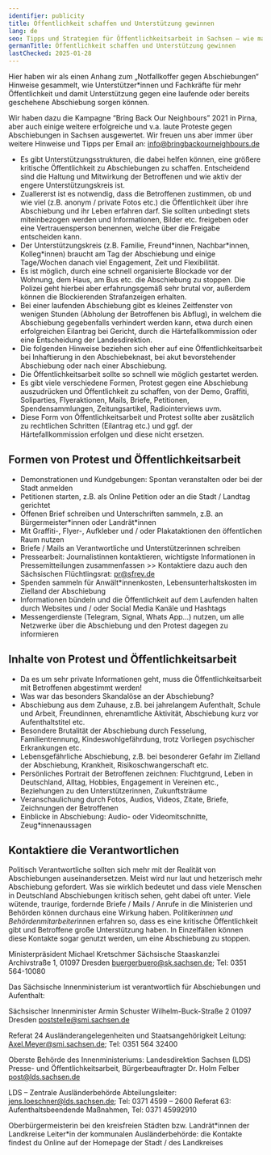 ```yaml
---
identifier: publicity
title: Öffentlichkeit schaffen und Unterstützung gewinnen
lang: de
seo: Tipps und Strategien für Öffentlichkeitsarbeit in Sachsen – wie man Aufmerksamkeit schafft und Unterstützung für Betroffene mit Abschiebegefahr gewinnt
germanTitle: Öffentlichkeit schaffen und Unterstützung gewinnen
lastChecked: 2025-01-28
---
```


Hier haben wir als einen Anhang zum „Notfallkoffer gegen Abschiebungen“ Hinweise gesammelt, wie Unterstützer\*innen und Fachkräfte für mehr Öffentlichkeit und damit Unterstützung gegen eine laufende oder bereits geschehene Abschiebung sorgen können.

Wir haben dazu die Kampagne “Bring Back Our Neighbours” 2021 in Pirna, aber auch einige weitere erfolgreiche und v.a. laute Proteste gegen Abschiebungen in Sachsen ausgewertet. Wir freuen uns aber immer über weitere Hinweise und Tipps per Email an: info@bringbackourneighbours.de

- Es gibt Unterstützungsstrukturen, die dabei helfen können, eine größere kritische Öffentlichkeit zu Abschiebungen zu schaffen. Entscheidend sind die Haltung und Mitwirkung der Betroffenen und wie aktiv der engere Unterstützungskreis ist.
- Zuallererst ist es notwendig, dass die Betroffenen zustimmen, ob und wie viel (z.B. anonym / private Fotos etc.) die Öffentlichkeit über ihre Abschiebung und ihr Leben erfahren darf. Sie sollten unbedingt stets miteinbezogen werden und Informationen, Bilder etc. freigeben oder eine Vertrauensperson benennen, welche über die Freigabe entscheiden kann.
- Der Unterstützungskreis (z.B. Familie, Freund\*innen, Nachbar\*innen, Kolleg\*innen) braucht am Tag der Abschiebung und einige Tage/Wochen danach viel Engagement, Zeit und Flexibilität.
- Es ist möglich, durch eine schnell organisierte Blockade vor der Wohnung, dem Haus, am Bus etc. die Abschiebung zu stoppen. Die Polizei geht hierbei aber erfahrungsgemäß sehr brutal vor, außerdem können die Blockierenden Strafanzeigen erhalten.
- Bei einer laufenden Abschiebung gibt es kleines Zeitfenster von wenigen Stunden (Abholung der Betroffenen bis Abflug), in welchem die Abschiebung gegebenfalls verhindert werden kann, etwa durch einen erfolgreichen Eilantrag bei Gericht, durch die Härtefallkommission oder eine Entscheidung der Landesdirektion.
- Die folgenden Hinweise beziehen sich eher auf eine Öffentlichkeitsarbeit bei Inhaftierung in den Abschiebeknast, bei akut bevorstehender Abschiebung oder nach einer Abschiebung.
- Die Öffentlichkeitsarbeit sollte so schnell wie möglich gestartet werden.
- Es gibt viele verschiedene Formen, Protest gegen eine Abschiebung auszudrücken und Öffentlichkeit zu schaffen, von der Demo, Graffiti, Soliparties, Flyeraktionen, Mails, Briefe, Petitionen, Spendensammlungen, Zeitungsartikel, Radiointerviews uvm.
- Diese Form von Öffentlichkeitsarbeit und Protest sollte aber zusätzlich zu rechtlichen Schritten (Eilantrag etc.) und ggf. der Härtefallkommission erfolgen und diese nicht ersetzen.

## Formen von Protest und Öffentlichkeitsarbeit

- Demonstrationen und Kundgebungen: Spontan veranstalten oder bei der Stadt anmelden
- Petitionen starten, z.B. als Online Petition oder an die Stadt / Landtag gerichtet
- Offenen Brief schreiben und Unterschriften sammeln, z.B. an Bürgermeister\*innen oder Landrät\*innen
- Mit Graffiti-, Flyer-, Aufkleber und / oder Plakataktionen den öffentlichen Raum nutzen
- Briefe / Mails an Verantwortliche und Unterstützerinnen schreiben
- Pressearbeit: Journalistinnen kontaktieren, wichtigste Informationen in Pressemitteilungen zusammenfassen >> Kontaktiere dazu auch den Sächsischen Flüchtlingsrat: pr@sfrev.de
- Spenden sammeln für Anwält\*innenkosten, Lebensunterhaltskosten im Zielland der Abschiebung
- Informationen bündeln und die Öffentlichkeit auf dem Laufenden halten durch Websites und / oder Social Media Kanäle und Hashtags
- Messengerdienste (Telegram, Signal, Whats App…) nutzen, um alle Netzwerke über die Abschiebung und den Protest dagegen zu informieren

## Inhalte von Protest und Öffentlichkeitsarbeit

- Da es um sehr private Informationen geht, muss die Öffentlichkeitsarbeit mit Betroffenen abgestimmt werden!
- Was war das besonders Skandalöse an der Abschiebung?
- Abschiebung aus dem Zuhause, z.B. bei jahrelangem Aufenthalt, Schule und Arbeit, Freundinnen, ehrenamtliche Aktivität, Abschiebung kurz vor Aufenthaltstitel etc.
- Besondere Brutalität der Abschiebung durch Fesselung, Familientrennung, Kindeswohlgefährdung, trotz Vorliegen psychischer Erkrankungen etc.
- Lebensgefährliche Abschiebung, z.B. bei besonderer Gefahr im Zielland der Abschiebung, Krankheit, Risikoschwangerschaft etc.
- Persönliches Portrait der Betroffenen zeichnen: Fluchtgrund, Leben in Deutschland, Alltag, Hobbies, Engagement in Vereinen etc., Beziehungen zu den Unterstützerinnen, Zukunftsträume
- Veranschaulichung durch Fotos, Audios, Videos, Zitate, Briefe, Zeichnungen der Betroffenen
- Einblicke in Abschiebung: Audio- oder Videomitschnitte, Zeug\*innenaussagen

## Kontaktiere die Verantwortlichen

Politisch Verantwortliche sollten sich mehr mit der Realität von Abschiebungen auseinandersetzen. Meist wird nur laut und hetzerisch mehr Abschiebung gefordert. Was sie wirklich bedeutet und dass viele Menschen in Deutschland Abschiebungen kritisch sehen, geht dabei oft unter. 
Viele wütende, traurige, fordernde Briefe / Mails / Anrufe in die Ministerien und Behörden können durchaus eine Wirkung haben. Politiker*innen und Behördenmitarbeiter*innen erfahren so, dass es eine kritische Öffentlichkeit gibt und Betroffene große Unterstützung haben. In Einzelfällen können diese Kontakte sogar genutzt werden, um eine Abschiebung zu stoppen. 

Ministerpräsident Michael Kretschmer
Sächsische Staaskanzlei
Archivstraße 1, 01097 Dresden
buergerbuero@sk.sachsen.de; Tel: 0351 564-10080

Das Sächsische Innenministerium ist verantwortlich für Abschiebungen und Aufenthalt:

Sächsischer Innenminister Armin Schuster
Wilhelm-Buck-Straße 2 01097 Dresden
poststelle@smi.sachsen.de

Referat 24 Ausländerangelegenheiten und Staatsangehörigkeit
Leitung: Axel.Meyer@smi.sachsen.de; Tel: 0351 564 32400

Oberste Behörde des Innenministeriums: Landesdirektion Sachsen (LDS)
Presse- und Öffentlichkeitsarbeit, Bürgerbeauftragter Dr. Holm Felber
post@lds.sachsen.de

LDS – Zentrale Ausländerbehörde
Abteilungsleiter: jens.loeschner@lds.sachsen.de; Tel: 0371 4599 – 2600
Referat 63: Aufenthaltsbeendende Maßnahmen, Tel: 0371 45992910

Oberbürgermeisterin bei den kreisfreien Städten bzw. Landrät\*innen der Landkreise
Leiter\*in der kommunalen Ausländerbehörde: die Kontakte findest du Online auf der Homepage der Stadt / des Landkreises
